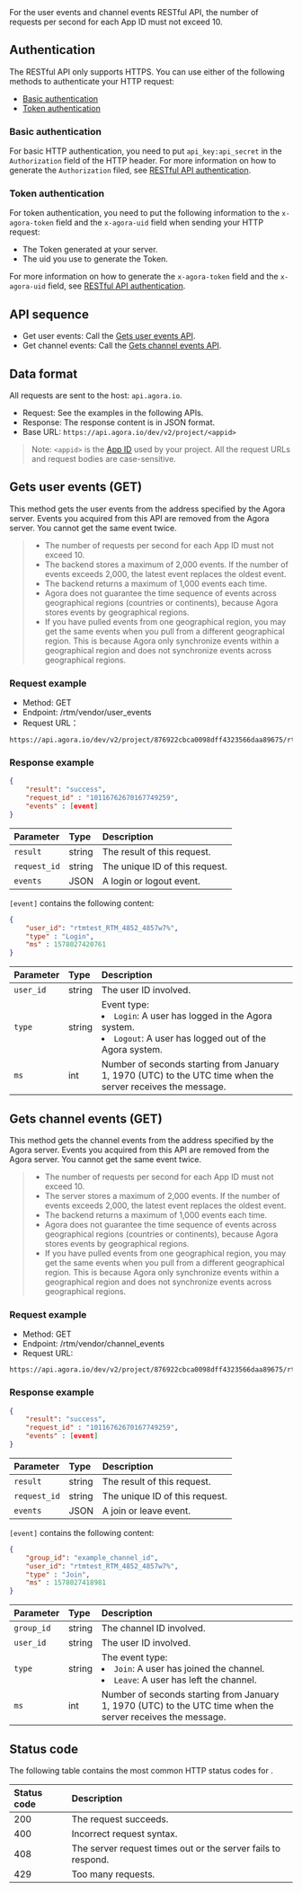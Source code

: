 

<div class="alert note">For the user events and channel events RESTful API, the number of requests per second for each App ID must not exceed 10.</div>

## <a name="auth"></a>Authentication

The <Vg k="MESS" /> RESTful API only supports HTTPS.
You can use either of the following methods to authenticate your HTTP request: 

- [Basic authentication](#basicauth)
- [Token authentication](#tokenauth)

### <a name="basicauth"></a>Basic authentication

For basic HTTP authentication, you need to put `api_key:api_secret` in the `Authorization` field of the HTTP header. For more information on how to generate the `Authorization` filed, see [RESTful API authentication](restful-authentication).

### <a name="tokenauth"></a>Token authentication

For token authentication, you need to put the following information to the `x-agora-token` field and the `x-agora-uid` field when sending your HTTP request: 

- The <Vg k="MESS" /> Token generated at your server. 
- The uid you use to generate the <Vg k="MESS" /> Token. 

For more information on how to generate the `x-agora-token` field and the `x-agora-uid` field, see [RESTful API authentication](restful-authentication).

## API sequence


- Get user events: Call the [Gets user events API](#get_user).
- Get channel events: Call the [Gets channel events API](#get_channel).


## Data format

All requests are sent to the host: `api.agora.io`.

- Request: See the examples in the following APIs.
- Response: The response content is in JSON format.
- Base URL: `https://api.agora.io/dev/v2/project/<appid>`

> Note: <code>&lt;appid&gt;</code> is the [App ID](manage-agora-account) used by your project. All the request URLs and request bodies are case-sensitive.


## <a name="get_user"></a>Gets user events (GET)

This method gets the user events from the address specified by the Agora <Vg k="MESS" /> server. Events you acquired from this API are removed from the Agora <Vg k="MESS" /> server. You cannot get the same event twice.

> - The number of requests per second for each App ID must not exceed 10.
> - The <Vg k="MESS" /> backend stores a maximum of 2,000 events. If the number of events exceeds 2,000, the latest event replaces the oldest event.
> - The backend returns a maximum of 1,000 events each time.
> - Agora does not guarantee the time sequence of events across geographical regions (countries or continents), because Agora stores events by geographical regions.
> - If you have pulled events from one geographical region, you may get the same events when you pull from a different geographical region. This is because Agora only synchronize events within a geographical region and does not synchronize events across geographical regions.

### Request example

- Method: GET
- Endpoint: /rtm/vendor/user_events
- Request URL：

```
https://api.agora.io/dev/v2/project/876922cbca0098dff4323566daa89675/rtm/vendor/user_events
```

### Response example

```json
{
    "result": "success",
    "request_id" : "10116762670167749259",
    "events" : [event]
}
```

| Parameter    | Type   | Description                    |
| :----------- | :----- | :----------------------------- |
| `result`     | string | The result of this request.    |
| `request_id` | string | The unique ID of this request. |
| `events`     | JSON   | A login or logout event.       |

`[event]` contains the following content:

```json
{
    "user_id": "rtmtest_RTM_4852_4857w7%",
    "type" : "Login",
    "ms" : 1578027420761
}
```

| Parameter     | Type   | Description   |
| :------- | :----- | :-------------------- |
| `user_id` | string | The user ID involved.   |
| `type`   | string | Event type: <li>`Login`: A user has logged in the Agora <Vg k="MESS" /> system.</li><li>`Logout`: A user has logged out of the Agora <Vg k="MESS" /> system.</li> |
| `ms`  | int    | Number of seconds starting from January 1, 1970 (UTC) to the UTC time when the server receives the message.    |


## <a name="get_channel"></a>Gets channel events (GET)

This method gets the channel events from the address specified by the Agora <Vg k="MESS" /> server. Events you acquired from this API are removed from the Agora <Vg k="MESS" /> server. You cannot get the same event twice.

> - The number of requests per second for each App ID must not exceed 10.
> - The <Vg k="MESS" /> server stores a maximum of 2,000 events. If the number of events exceeds 2,000, the latest event replaces the oldest event.
> - The backend returns a maximum of 1,000 events each time.
> - Agora does not guarantee the time sequence of events across geographical regions (countries or continents), because Agora stores events by geographical regions.
> - If you have pulled events from one geographical region, you may get the same events when you pull from a different geographical region. This is because Agora only synchronize events within a geographical region and does not synchronize events across geographical regions.

### Request example

- Method: GET
- Endpoint: /rtm/vendor/channel_events
- Request URL:

```
https://api.agora.io/dev/v2/project/876922cbca0098dff4323566daa89675/rtm/vendor/channel_events
```


### Response example

```json
{
    "result": "success",
    "request_id" : "10116762670167749259",
    "events" : [event]
}
```

| Parameter    | Type   | Description                    |
| :----------- | :----- | :----------------------------- |
| `result`     | string | The result of this request.    |
| `request_id` | string | The unique ID of this request. |
| `events`     | JSON   | A join or leave event.         |

`[event]` contains the following content:

```json
{
    "group_id": "example_channel_id",
    "user_id": "rtmtest_RTM_4852_4857w7%",
    "type" : "Join",
    "ms" : 1578027418981
}
```

| Parameter | Type   | Description                                                  |
| :-------- | :----- | :----------------------------------------------------------- |
| `group_id` | string | The channel ID involved.                                        |
| `user_id` | string | The user ID involved.                                        |
| `type`    | string | The event type: <li>`Join`: A user has joined the channel. </li><li>`Leave`: A user has left the channel. </li> |
| `ms`      | int    | Number of seconds starting from January 1, 1970 (UTC) to the UTC time when the server receives the message.                             |


## Status code

The following table contains the most common HTTP status codes for <Vg k="MESS" />.

| Status code | Description                                                  |
| :---------- | :----------------------------------------------------------- |
|200         | The request succeeds. |
|400         | Incorrect request syntax. |
|408         | The server request times out or the server fails to respond. |
| 429        | Too many requests.     |